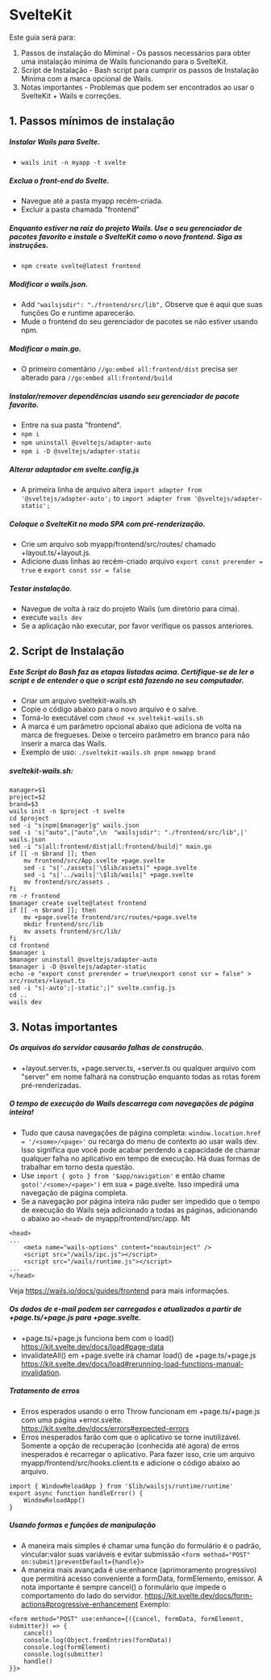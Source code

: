 # SvelteKit

Este guia será para:

1.  Passos de instalação do Miminal - Os passos necessários para obter uma instalação mínima de Wails funcionando para o SvelteKit.
2.  Script de Instalação - Bash script para cumprir os passos de Instalação Mínima com a marca opcional de Wails.
3.  Notas importantes - Problemas que podem ser encontrados ao usar o SvelteKit + Wails e correções.

## 1.  Passos mínimos de instalação

##### Instalar Wails para Svelte.

-   `wails init -n myapp -t svelte`

##### Exclua o front-end do Svelte.

-   Navegue até a pasta myapp recém-criada.
-   Excluir a pasta chamada "frontend"

##### Enquanto estiver na raiz do projeto Wails. Use o seu gerenciador de pacotes favorito e instale o SvelteKit como o novo frontend.  Siga as instruções.

-   `npm create svelte@latest frontend`

##### Modificar o wails.json.

-   Add `"wailsjsdir": "./frontend/src/lib",` Observe que é aqui que suas funções Go e runtime aparecerão.
-   Mude o frontend do seu gerenciador de pacotes se não estiver usando npm.

##### Modificar o main.go.

-   O primeiro comentário `//go:embed all:frontend/dist` precisa ser alterado para `//go:embed all:frontend/build`

##### Instalar/remover dependências usando seu gerenciador de pacote favorito.

-   Entre na sua pasta "frontend".
-   `npm i`
-   `npm uninstall @sveltejs/adapter-auto`
-   `npm i -D @sveltejs/adapter-static`

##### Alterar adaptador em svelte.config.js

-   A primeira linha de arquivo altera `import adapter from '@sveltejs/adapter-auto';` to `import adapter from '@sveltejs/adapter-static';`

##### Coloque o SvelteKit no modo SPA com pré-renderização.

-   Crie um arquivo sob myapp/frontend/src/routes/ chamado +layout.ts/+layout.js.
-   Adicione duas linhas ao recém-criado arquivo `export const prerender = true` e `export const ssr = false`

##### Testar instalação.

-   Navegue de volta à raiz do projeto Wails (um diretório para cima).
-   execute `wails dev`
-   Se a aplicação não executar, por favor verifique os passos anteriores.

## 2.  Script de Instalação

##### Este Script do Bash faz as etapas listadas acima.  Certifique-se de ler o script e de entender o que o script está fazendo no seu computador.

-   Criar um arquivo sveltekit-wails.sh
-   Copie o código abaixo para o novo arquivo e o salve.
-   Torná-lo executável com `chmod +x sveltekit-wails.sh`
-   A marca é um parâmetro opcional abaixo que adiciona de volta na marca de fregueses.  Deixe o terceiro parâmetro em branco para não inserir a marca das Wails.
-   Exemplo de uso: `./sveltekit-wails.sh pnpm newapp brand`

##### sveltekit-wails.sh:

```
manager=$1
project=$2
brand=$3
wails init -n $project -t svelte
cd $project
sed -i "s|npm|$manager|g" wails.json
sed -i 's|"auto",|"auto",\n  "wailsjsdir": "./frontend/src/lib",|' wails.json
sed -i "s|all:frontend/dist|all:frontend/build|" main.go
if [[ -n $brand ]]; then
	mv frontend/src/App.svelte +page.svelte
	sed -i "s|'./assets|'\$lib/assets|" +page.svelte
	sed -i "s|'../wails|'\$lib/wails|" +page.svelte
	mv frontend/src/assets .
fi
rm -r frontend
$manager create svelte@latest frontend
if [[ -n $brand ]]; then
	mv +page.svelte frontend/src/routes/+page.svelte
	mkdir frontend/src/lib
	mv assets frontend/src/lib/
fi
cd frontend
$manager i
$manager uninstall @sveltejs/adapter-auto
$manager i -D @sveltejs/adapter-static
echo -e "export const prerender = true\nexport const ssr = false" > src/routes/+layout.ts
sed -i "s|-auto';|-static';|" svelte.config.js
cd ..
wails dev
```

## 3.  Notas importantes

##### Os arquivos do servidor causarão falhas de construção.

-   \+layout.server.ts, +page.server.ts, +server.ts ou qualquer arquivo com "server" em nome falhará na construção enquanto todas as rotas forem pré-renderizadas.

##### O tempo de execução do Wails descarrega com navegações de página inteira!

-   Tudo que causa navegações de página completa: `window.location.href = '/<some>/<page>'` ou recarga do menu de contexto ao usar wails dev.  Isso significa que você pode acabar perdendo a capacidade de chamar qualquer falha no aplicativo em tempo de execução. Há duas formas de trabalhar em torno desta questão.
-   Use `import { goto } from '$app/navigation'` e então chame `goto('/<some>/<page>')` em sua + page.svelte. Isso impedirá uma navegação de página completa.
-   Se a navegação por página inteira não puder ser impedido que o tempo de execução do Wails seja adicionado a todas as páginas, adicionando o abaixo ao `<head>` de myapp/frontend/src/app. Mt

```
<head>
...
	<meta name="wails-options" content="noautoinject" />
	<script src="/wails/ipc.js"></script>
	<script src="/wails/runtime.js"></script>
...
</head>
```

Veja https://wails.io/docs/guides/frontend para mais informações.

##### Os dados de e-mail podem ser carregados e atualizados a partir de +page.ts/+page.js para +page.svelte.

-   \+page.ts/+page.js funciona bem com o load() https://kit.svelte.dev/docs/load#page-data
-   invalidateAll() em +page.svelte irá chamar load() de +page.ts/+page.js https://kit.svelte.dev/docs/load#rerunning-load-functions-manual-invalidation.

##### Tratamento de erros

-   Erros esperados usando o erro Throw funcionam em +page.ts/+page.js com uma página +error.svelte. https://kit.svelte.dev/docs/errors#expected-errors
-   Erros inesperados farão com que o aplicativo se torne inutilizável.  Somente a opção de recuperação (conhecida até agora) de erros inesperados é recarregar o aplicativo.  Para fazer isso, crie um arquivo myapp/frontend/src/hooks.client.ts e adicione o código abaixo ao arquivo.

```
import { WindowReloadApp } from '$lib/wailsjs/runtime/runtime' 
export async function handleError() {
	WindowReloadApp()
}
```

##### Usando formas e funções de manipulação

-   A maneira mais simples é chamar uma função do formulário é o padrão, vincular:valor suas variáveis e evitar submissão `<form method="POST" on:submit|preventDefault={handle}>`
-   A maneira mais avançada é use:enhance (aprimoramento progressivo) que permitirá acesso conveniente a formData, formElemento, emissor.  A nota importante é sempre cancel() o formulário que impede o comportamento do lado do servidor.  https://kit.svelte.dev/docs/form-actions#progressive-enhancement Exemplo:

```
<form method="POST" use:enhance={({cancel, formData, formElement, submitter}) => {
	cancel()
	console.log(Object.fromEntries(formData))
	console.log(formElement)
	console.log(submitter)
	handle()
}}>
```

